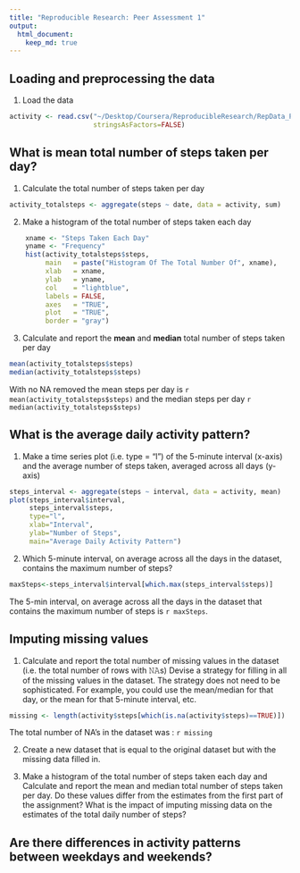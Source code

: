 ```yaml
---
title: "Reproducible Research: Peer Assessment 1"
output: 
  html_document:
    keep_md: true
---
```



## Loading and preprocessing the data
1. Load the data
```r
activity <- read.csv("~/Desktop/Coursera/ReproducibleResearch/RepData_PeerAssessment1/activity.csv",
                     stringsAsFactors=FALSE)
```

## What is mean total number of steps taken per day?
1. Calculate the total number of steps taken per day

```r
activity_totalsteps <- aggregate(steps ~ date, data = activity, sum)
```

2. Make a histogram of the total number of steps taken each day

```r
    xname <- "Steps Taken Each Day"
    yname <- "Frequency"
    hist(activity_totalsteps$steps,  
         main   = paste("Histogram Of The Total Number Of", xname), 
         xlab   = xname, 
         ylab   = yname, 
         col    = "lightblue", 
         labels = FALSE,
         axes   = "TRUE",
         plot   = "TRUE",
         border = "gray")
```

3. Calculate and report the **mean** and **median** total number of steps taken per day

```r
mean(activity_totalsteps$steps)
median(activity_totalsteps$steps)
```
With no NA removed the mean steps per day is `r mean(activity_totalsteps$steps)` and the median steps per day `r median(activity_totalsteps$steps)`

## What is the average daily activity pattern?
1. Make a time series plot (i.e. type = "l") of the 5-minute interval (x-axis) and the average number of steps taken, averaged across all days (y-axis)

```r
steps_interval <- aggregate(steps ~ interval, data = activity, mean)
plot(steps_interval$interval,
     steps_interval$steps, 
     type="l",
     xlab="Interval",
     ylab="Number of Steps",
     main="Average Daily Activity Pattern")
```
2. Which 5-minute interval, on average across all the days in the dataset, contains the maximum number of steps?
```r
maxSteps<-steps_interval$interval[which.max(steps_interval$steps)]
```
The 5-min interval, on average across all the days in the dataset that contains the maximum number of steps is `r maxSteps`.

## Imputing missing values

1. Calculate and report the total number of missing values in the dataset (i.e. the total number of rows with 𝙽𝙰s)
Devise a strategy for filling in all of the missing values in the dataset. The strategy does not need to be sophisticated. For example, you could use the mean/median for that day, or the mean for that 5-minute interval, etc.
```r
missing <- length(activity$steps[which(is.na(activity$steps)==TRUE)])
```
   The total number of NA's in the dataset was : `r missing`

2. Create a new dataset that is equal to the original dataset but with the missing data filled in.

3. Make a histogram of the total number of steps taken each day and Calculate and report the mean and median total number of steps taken per day. Do these values differ from the estimates from the first part of the assignment? What is the impact of imputing missing data on the estimates of the total daily number of steps?


## Are there differences in activity patterns between weekdays and weekends?
